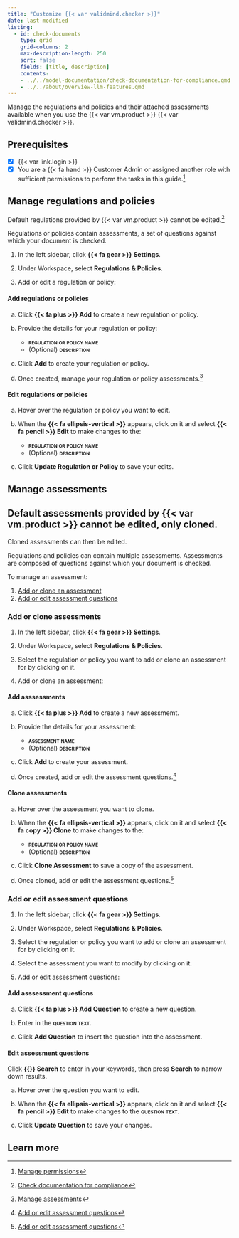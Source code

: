```yaml
---
title: "Customize {{< var validmind.checker >}}"
date: last-modified
listing:
  - id: check-documents
    type: grid
    grid-columns: 2
    max-description-length: 250
    sort: false
    fields: [title, description]
    contents:
    - ../../model-documentation/check-documentation-for-compliance.qmd
    - ../../about/overview-llm-features.qmd
---
```


Manage the regulations and policies and their attached assessments available when you use the {{< var vm.product >}} {{< var validmind.checker >}}.

::: {.attn}

## Prerequisites

- [x] {{< var link.login >}}
- [x] You are a [{{< fa hand >}} Customer Admin]{.bubble} or assigned another role with sufficient permissions to perform the tasks in this guide.[^1]

:::

## Manage regulations and policies

::: {.callout}
Default regulations provided by {{< var vm.product >}} cannot be edited.[^2]
:::

Regulations or policies contain assessments, a set of questions against which your document is checked.

1. In the left sidebar, click **{{< fa gear >}} Settings**.

2. Under Workspace, select **Regulations & Policies**.

3. Add or edit a regulation or policy:

::: {.panel-tabset}

#### Add regulations or policies

a. Click **{{< fa plus >}} Add** to create a new regulation or policy.

b.  Provide the details for your regulation or policy:

    - **[regulation or policy name]{.smallcaps}**
    - (Optional) **[description]{.smallcaps}**

c. Click **Add** to create your regulation or policy.

d. Once created, manage your regulation or policy assessments.[^3]

#### Edit regulations or policies

a. Hover over the regulation or policy you want to edit.

b. When the **{{< fa ellipsis-vertical >}}** appears, click on it and select **{{< fa pencil >}} Edit** to make changes to the:

    - **[regulation or policy name]{.smallcaps}**
    - (Optional) **[description]{.smallcaps}**

c. Click **Update Regulation or Policy** to save your edits.

:::

## Manage assessments

::: {.callout}
## Default assessments provided by {{< var vm.product >}} cannot be edited, only cloned.

Cloned assessments can then be edited.
:::

Regulations and policies can contain multiple assessments. Assessments are composed of questions against which your document is checked.

To manage an assessment:

1. [Add or clone an assessment](#add-or-clone-assessments)
2. [Add or edit assessment questions](#add-or-edit-assessment-questions)

### Add or clone assessments

1. In the left sidebar, click **{{< fa gear >}} Settings**.

2. Under Workspace, select **Regulations & Policies**.

3. Select the regulation or policy you want to add or clone an assessment for by clicking on it.

4. Add or clone an assessment:

::: {.panel-tabset}

#### Add asssessments

a. Click **{{< fa plus >}} Add** to create a new assessmemt.

b.  Provide the details for your assessment:

    - **[assessment name]{.smallcaps}**
    - (Optional) **[description]{.smallcaps}**

c. Click **Add** to create your assessment.

d. Once created, add or edit the assessment questions.[^4]

#### Clone assessments

a. Hover over the assessment you want to clone.

b. When the **{{< fa ellipsis-vertical >}}** appears, click on it and select **{{< fa copy >}} Clone** to make changes to the:

    - **[regulation or policy name]{.smallcaps}**
    - (Optional) **[description]{.smallcaps}**

c. Click **Clone Assessment** to save a copy of the assessment.

d. Once cloned, add or edit the assessment questions.[^5]

:::

### Add or edit assessment questions

1. In the left sidebar, click **{{< fa gear >}} Settings**.

2. Under Workspace, select **Regulations & Policies**.

3. Select the regulation or policy you want to add or clone an assessment for by clicking on it.

4. Select the assessment you want to modify by clicking on it.

5. Add or edit assessment questions:


::: {.panel-tabset}

#### Add asssessment questions

a. Click **{{< fa plus >}} Add Question** to create a new question.

b. Enter in the **[question text]{.smallcaps}**.

c. Click **Add Question** to insert the question into the assessment.

#### Edit assessment questions

::: {.callout title="How do I locate a specific question?"}
Click **{{<fa magnifying-glass >}} Search** to enter in your keywords, then press **Search** to narrow down results.
:::

a. Hover over the question you want to edit.

b. When the **{{< fa ellipsis-vertical >}}** appears, click on it and select **{{< fa pencil >}} Edit** to make changes to the **[question text]{.smallcaps}**.

c. Click **Update Question** to save your changes.

:::

## Learn more

::: {#check-documents}
:::

<!-- FOOTNOTES -->

[^1]: [Manage permissions](/guide/configuration/manage-permissions.qmd)

[^2]: [Check documentation for compliance](/guide/model-documentation/check-documentation-for-compliance.qmd#what-is-the)

[^3]: [Manage assessments](#manage-assessments)

[^4]: [Add or edit assessment questions](#add-or-edit-assessment-questions)

[^5]: [Add or edit assessment questions](#add-or-edit-assessment-questions)
